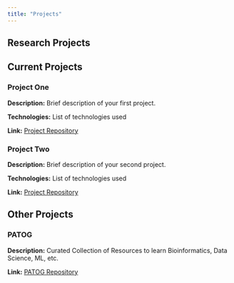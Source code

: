 ```yaml
---
title: "Projects"
---
```


::: {.content}
# Research Projects

## Current Projects

### Project One
**Description:** Brief description of your first project.

**Technologies:** List of technologies used

**Link:** [Project Repository](https://github.com/yourusername/project1)

### Project Two
**Description:** Brief description of your second project.

**Technologies:** List of technologies used

**Link:** [Project Repository](https://github.com/yourusername/project2)

## Other Projects

### PATOG
**Description:** Curated Collection of Resources to learn Bioinformatics, Data Science, ML, etc.

**Link:** [PATOG Repository](https://github.com/arashabadi/patog)
::: 